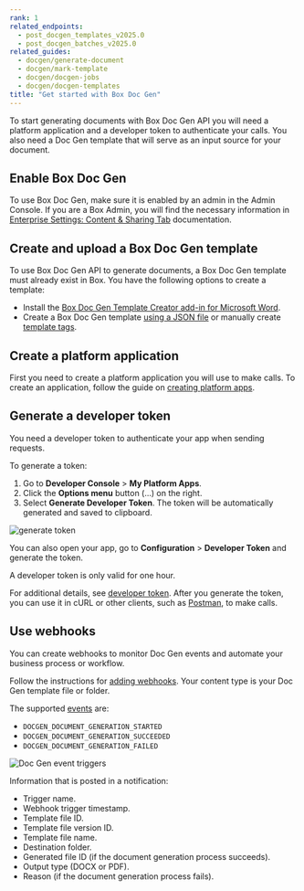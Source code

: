 ```yaml
---
rank: 1
related_endpoints:
  - post_docgen_templates_v2025.0
  - post_docgen_batches_v2025.0
related_guides:
  - docgen/generate-document
  - docgen/mark-template
  - docgen/docgen-jobs
  - docgen/docgen-templates
title: "Get started with Box Doc Gen"
---
```

To start generating documents with Box Doc Gen API you will need a platform application and a developer token to
authenticate your calls. You also need a Doc Gen template that will serve as an input source for your document.

## Enable Box Doc Gen

To use Box Doc Gen, make sure it is enabled by an
admin in the Admin Console.
If you are a Box Admin, you will find the necessary information in
[Enterprise Settings: Content & Sharing Tab][settings] documentation.

## Create and upload a Box Doc Gen template

To use Box Doc Gen API to generate documents, a Box Doc Gen template must already exist in Box. You have the following options to create a template:

* Install the [Box Doc Gen Template Creator add-in for Microsoft Word][template-addin].
* Create a Box Doc Gen template [using a JSON file][json-template] or manually create [template tags][template-tags].

## Create a platform application

First you need to create a platform application
you will use to make calls. To create
an application, follow the guide
on [creating platform apps][createapps].

## Generate a developer token

You need a developer token
to authenticate your app when sending requests.

To generate a token:

1. Go to **Developer Console** > **My Platform Apps**.
2. Click the **Options menu** button (…) on the right.
3. Select **Generate Developer Token**. The token will be automatically generated and saved to clipboard.

![generate token](./images/developer-token.png)

You can also open your app, go to
**Configuration** > **Developer Token**
and generate the token.

<Message type="notice">
A developer token is only valid for one hour.
</Message>

For additional details, see [developer token][token].
After you generate the token, you can use it in cURL
or other clients, such as [Postman][postman], to make
calls.

## Use webhooks 

You can create webhooks to monitor Doc Gen events and automate your business process or workflow.

Follow the instructions for [adding webhooks][webhooks]. Your content type is your Doc Gen template file or folder.

The supported [events][events] are:

* `DOCGEN_DOCUMENT_GENERATION_STARTED`
* `DOCGEN_DOCUMENT_GENERATION_SUCCEEDED` 
* `DOCGEN_DOCUMENT_GENERATION_FAILED`

![Doc Gen event triggers](./images/docgen-triggers.png)

Information that is posted in a notification:

* Trigger name.
* Webhook trigger timestamp.
* Template file ID.
* Template file version ID.
* Template file name.
* Destination folder.
* Generated file ID (if the document generation process succeeds).
* Output type (DOCX or PDF).
* Reason (if the document generation process fails).

[token]: g://authentication/tokens/developer-tokens
[createapps]: g://applications/app-types/platform-apps
[postman]: g://tooling/postman
[settings]: https://support.box.com/hc/en-us/articles/4404822772755-Enterprise-Settings-Content-Sharing-Tab#h_01FYQGK5RW42T07GV985MQ9E9A
[template-addin]: https://support.box.com/hc/en-us/articles/36587535449747-Installing-Box-Doc-Gen-Add-in
[template-tags]: https://support.box.com/hc/en-us/articles/36151895655059-Creating-A-Box-Doc-Gen-Template-Manually
[json-template]: https://support.box.com/hc/en-us/articles/36148012877843-Creating-a-Box-Doc-Gen-Template-using-JSON-data
[webhooks]: g://webhooks/v2/create-v2/
[events]: g://webhooks/triggers
